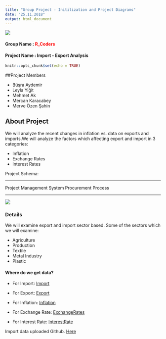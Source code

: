 ```yaml
---
title: "Group Project - Initilization and Project Diagrams"
date: "25.11.2018"
output: html_document
---
```


![](C:\Users\Kafein\Documents\github2\gpj18-r_coders\img\project_scope.jpg)


#### Group Name :<span style="color:red"> R_Coders</span>
#### Project Name : Import - Export Analysis 
```r
knitr::opts_chunk$set(echo = TRUE)
``` 


##Project Members

* Büşra Aydemir
* Leyla Yiğit
* Mehmet Ak
* Mercan Karacabey
* Merve Özen Şahin

## About Project

  We will analyze the recent changes in inflation vs. data on exports and imports.We will analyze the factors which affecting export and import in 3 categories:
  
  * Inflation
  * Exchange Rates
  * Interest Rates
  
Project Schema:

***

Project Management System Procurement Process
 
***

![](C:\Users\Kafein\Documents\github2\gpj18-r_coders\img\IT Project Management System Procurement Process.png) 

### Details

We will examine export and import sector based. Some of the sectors which we will examine:

  * Agriculture
  * Production
  * Textile
  * Metal Industry
  * Plastic


#### Where do we get data?

* For Import:
[Import](http://www.oaib.gov.tr) 

* For Export:
[Export](http://www.tim.org.tr/tr/ihracat-rakamlari.html)
* For Inflation:
[Inflation](https://www.tcmb.gov.tr/wps/wcm/connect/TR/TCMB+TR/Main+Menu/Istatistikler/Enflasyon+Verileri/Tuketici+Fiyatlari)
* For Exchange Rate:
[ExchangeRates](https://github.com/algopoly/EVDS)
* For Interest Rate:
[InterestRate](https://evds2.tcmb.gov.tr)

Import data uploaded Github.
[Here](https://github.com/MEF-BDA503/gpj18-r_coders/tree/master/import_data)

